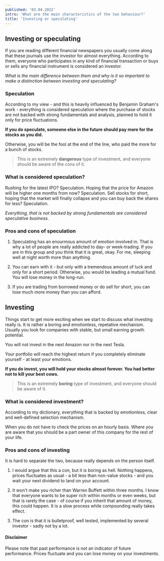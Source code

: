 ```yaml
---
published: '03.04.2022'
intro: 'What are the main characteristics of the two behaviour?'
title: 'Investing or speculating'
---
```


## Investing or speculating

If you are reading different financial newspapers you usually come 
along that these journals use the investor for almost everything.
According to them, everyone who participates in any kind of financial
transaction or buys or sells any financial instrument is considered
an investor.

_What is the main difference between them and why is
it so important to make a distinction between investing and speculating?_

### Speculation

According to my view - and this is heavily influenced by Benjamin Graham's work -
everything is considered speculation where the purchase of stocks
are not backed with strong fundamentals and analysis, planned to hold
it only for price fluctuations. 

**If you do speculate, someone else in the future should pay more
for the stocks as you did.**

Otherwise, you will be the fool at the end of the line, who paid the more
for a bunch of stocks.

> This is an extremely **dangerous** type of investment, and everyone should
be aware of the cons of it.

### What is considered speculation?

Rushing for the latest IPO? Speculation. Hoping that the price for Amazon will
be higher one months from now? Speculation. Sell stocks for short, hoping
that the market will finally collapse and you can buy back the shares
for less? Speculation.

_Everything, that is not backed by strong fundamentals are considered speculative
business._

### Pros and cons of speculation

1. Speculating has an enourmous amount of emotion involved in. That is why
a lot of people are really addicted to day- or week-trading. If you
are in this group and you think that it is great, okay. For me,
sleeping well at night worth more than anything.

2. You can earn with it - but only with a tremendous amount of luck and
only for a short period. Otherwise, you would be leading a mutual fund. 
You will lose money in the long-run.

3. If you are trading from borrowed money or do sell for short,
you can lose much more money than you can afford.

## Investing

Things start to get more exciting when we start to discuss what investing really is.
It is rather a boring and emotionless, repetative mechanism. 
Usually you look for companies with stable, but small earning growth potential.

You will not invest in the next Amazon nor in the next Tesla. 

Your portfolio will reach the highest return if you completely eliminate
yourself - at least your emotions. 

**If you do invest, you will hold your stocks almost forever. You had better
not to kill your best cows.**

> This is an extremely **boring** type of investment, and everyone should be aware of it.

### What is considered investment?

According to my dictionary, everything that is backed by emotionless,
clear and well-defined selection mechanism. 

When you do not have to check the prices on an hourly basis. Where you are
aware that you should be a part owner of this company for the rest of your life.

### Pros and cons of investing

It is hard to separate the two, because really depends on the person itself.

1. I would argue that this a con, but it is boring as hell. Nothing happens,
prices fluctuates as usual - a bit less than non-value stocks - and you wait
your next dividend to land on your account.

2. It won't make you richer than Warren Buffett within three months. I know that everyone
wants to be super rich within months or even weeks, but that is rarely the case - of course
if you inherit that amount of money, this could happen. It is a slow process while compounding 
really takes effect.

3. The con is that it is bulletproof, well tested, implemented by several investor - sadly not by a lot.

#### Disclaimer

Please note that past performance is not an indicator of future performance. Prices fluctuate and
you can lose money on your investments.